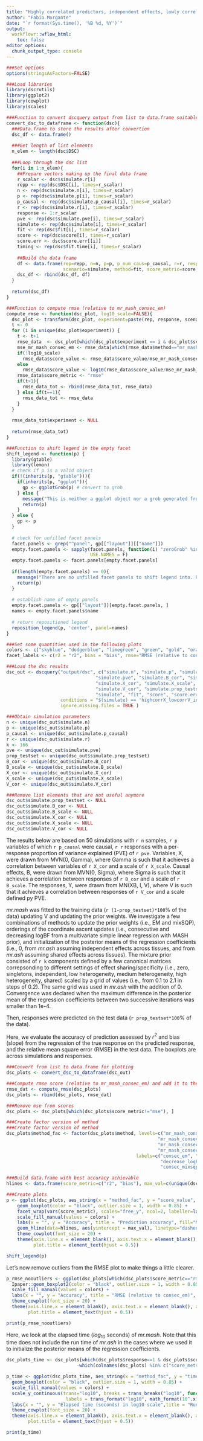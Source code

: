 ```yaml
---
title: "Highly correlated predictors, independent effects, lowly correlated residuals"
author: "Fabio Morgante"
date: "`r format(Sys.time(), '%B %d, %Y')`"
output: 
  workflowr::wflow_html:
    toc: false
editor_options:
  chunk_output_type: console
---
```


```r
###Set options
options(stringsAsFactors=FALSE)

###Load libraries
library(dscrutils)
library(ggplot2)
library(cowplot)
library(scales)

###Function to convert dscquery output from list to data.frame suitable for plotting
convert_dsc_to_dataframe <- function(dsc){
  ###Data.frame to store the results after convertion
  dsc_df <- data.frame()
  
  ###Get length of list elements 
  n_elem <- length(dsc$DSC)
  
  ###Loop through the dsc list
  for(i in 1:n_elem){
    ##Prepare vectors making up the final data frame
    r_scalar <- dsc$simulate.r[i]
    repp <- rep(dsc$DSC[i], times=r_scalar)
    n <- rep(dsc$simulate.n[i], times=r_scalar)
    p <- rep(dsc$simulate.p[i], times=r_scalar)
    p_causal <- rep(dsc$simulate.p_causal[i], times=r_scalar)
    r <- rep(dsc$simulate.r[i], times=r_scalar)
    response <- 1:r_scalar
    pve <- rep(dsc$simulate.pve[i], times=r_scalar)
    simulate <- rep(dsc$simulate[i], times=r_scalar)
    fit <- rep(dsc$fit[i], times=r_scalar)
    score <- rep(dsc$score[i], times=r_scalar)
    score.err <- dsc$score.err[[i]]
    timing <- rep(dsc$fit.time[i], times=r_scalar)
    
    ##Build the data frame
    df <- data.frame(rep=repp, n=n, p=p, p_num_caus=p_causal, r=r, response=response, pve=pve,  
                     scenario=simulate, method=fit, score_metric=score, score_value=score.err, time=timing)
    dsc_df <- rbind(dsc_df, df)
  }
  
  return(dsc_df)
}

###Function to compute rmse (relative to mr_mash_consec_em)
compute_rmse <- function(dsc_plot, log10_scale=FALSE){
  dsc_plot <- transform(dsc_plot, experiment=paste(rep, response, scenario, sep="-"))
  t <- 0
  for (i in unique(dsc_plot$experiment)) {
    t <- t+1
    rmse_data  <- dsc_plot[which(dsc_plot$experiment == i & dsc_plot$score_metric=="mse"), ]
    mse_mr_mash_consec_em <- rmse_data[which(rmse_data$method=="mr_mash_consec_em"), "score_value"]
    if(!log10_scale)
      rmse_data$score_value <- rmse_data$score_value/mse_mr_mash_consec_em
    else
      rmse_data$score_value <- log10(rmse_data$score_value/mse_mr_mash_consec_em)
    rmse_data$score_metric <- "rmse"
    if(t>1){
      rmse_data_tot <- rbind(rmse_data_tot, rmse_data)
    } else if(t==1){
      rmse_data_tot <- rmse_data
    }
  }
  
  rmse_data_tot$experiment <- NULL
  
  return(rmse_data_tot)
}

###Function to shift legend in the empty facet
shift_legend <- function(p) {
  library(gtable)
  library(lemon)
  # check if p is a valid object
  if(!(inherits(p, "gtable"))){
    if(inherits(p, "ggplot")){
      gp <- ggplotGrob(p) # convert to grob
    } else {
      message("This is neither a ggplot object nor a grob generated from ggplotGrob. Returning original plot.")
      return(p)
    }
  } else {
    gp <- p
  }
  
  # check for unfilled facet panels
  facet.panels <- grep("^panel", gp[["layout"]][["name"]])
  empty.facet.panels <- sapply(facet.panels, function(i) "zeroGrob" %in% class(gp[["grobs"]][[i]]), 
                               USE.NAMES = F)
  empty.facet.panels <- facet.panels[empty.facet.panels]
  
  if(length(empty.facet.panels) == 0){
    message("There are no unfilled facet panels to shift legend into. Returning original plot.")
    return(p)
  }
  
  # establish name of empty panels
  empty.facet.panels <- gp[["layout"]][empty.facet.panels, ]
  names <- empty.facet.panels$name
  
  # return repositioned legend
  reposition_legend(p, 'center', panel=names)
}

###Set some quantities used in the following plots
colors <- c("skyblue", "dodgerblue", "limegreen", "green", "gold", "orange", "red", "firebrick")
facet_labels <- c(r2 = "r2", bias = "bias", rmse="RMSE (relative to consec_em)")
```

```r
###Load the dsc results
dsc_out <- dscquery("output/dsc", c("simulate.n", "simulate.p", "simulate.p_causal", "simulate.r",   
                                 "simulate.pve", "simulate.B_cor", "simulate.B_scale",
                                 "simulate.X_cor", "simulate.X_scale",
                                 "simulate.V_cor", "simulate.prop_testset",
                                 "simulate", "fit", "score", "score.err", "fit.time"), 
                    conditions = "$(simulate) == 'highcorrX_lowcorrV_indepB'", verbose=FALSE,
                    ignore.missing.files = TRUE )

###Obtain simulation parameters
n <- unique(dsc_out$simulate.n)
p <- unique(dsc_out$simulate.p)
p_causal <- unique(dsc_out$simulate.p_causal)
r <- unique(dsc_out$simulate.r)
k <- 166
pve <- unique(dsc_out$simulate.pve)
prop_testset <- unique(dsc_out$simulate.prop_testset)
B_cor <- unique(dsc_out$simulate.B_cor)
B_scale <- unique(dsc_out$simulate.B_scale)
X_cor <- unique(dsc_out$simulate.X_cor)
X_scale <- unique(dsc_out$simulate.X_scale)
V_cor <- unique(dsc_out$simulate.V_cor)

###Remove list elements that are not useful anymore
dsc_out$simulate.prop_testset <- NULL
dsc_out$simulate.B_cor <- NULL
dsc_out$simulate.B_scale <- NULL
dsc_out$simulate.X_cor <- NULL
dsc_out$simulate.X_scale <- NULL
dsc_out$simulate.V_cor <- NULL
```

The results below are based on 50 simulations with `r n` samples, `r p` variables of which `r p_causal` were causal, `r r` responses with a per-response proportion of variance explained (PVE) of `r pve`. Variables, X, were drawn from MVN(0, Gamma), where Gamma is such that it achieves a correlation between variables of `r X_cor` and a scale of `r X_scale`. Causal effects, B, were drawn from MVN(0, Sigma), where Sigma is such that it achieves a correlation between responses of `r B_cor` and a scale of `r B_scale`. The responses, Y, were drawn from MN(XB, I, V), where V is such that it achieves a correlation between responses of `r V_cor` and a scale defined py PVE.

*mr.mash* was fitted to the training data (`r (1-prop_testset)*100`% of the data) updating V and updating the prior weights. We investigate a few combinations of methods to update the prior weights (i.e., EM and mixSQP), orderings of the coordinate ascent updates (i.e., consecutive and decreasing logBF from a multivariate simple linear regression with MASH prior), and initialization of the posterior means of the regression coefficients (i.e., 0, from *mr.ash* assuming independent effects across tissues, and from *mr.ash* assuming shared effects across tissues). The mixture prior consisted of `r k` components defined by a few canonical matrices correpsonding to different settings of effect sharing/specificity (i.e., zero, singletons, independent, low heterogeneity, medium heterogeneity, high heterogeneity, shared) scaled by a grid of values (i.e., from 0.1 to 2.1 in steps of 0.2). The same grid was used in *mr.ash* with the addition of 0. Convergence was declared when the maximum difference in the posterior mean of the regression coefficients between two successive iterations was smaller than 1e-4.

Then, responses were predicted on the test data (`r prop_testset*100`% of the data). 

Here, we evaluate the accuracy of prediction assessed by $r^2$ and bias (slope) from the regression of the true response on the predicted response, and the relative mean square error (RMSE) in the test data. The boxplots are across simulations and responses.

```r
###Convert from list to data.frame for plotting
dsc_plots <- convert_dsc_to_dataframe(dsc_out)

###Compute rmse score (relative to mr_mash_consec_em) and add it to the data
rmse_dat <- compute_rmse(dsc_plots)
dsc_plots <- rbind(dsc_plots, rmse_dat)

###Remove mse from scores
dsc_plots <- dsc_plots[which(dsc_plots$score_metric!="mse"), ]

###Create factor version of method
###Create factor version of method
dsc_plots$method_fac <- factor(dsc_plots$method, levels=c("mr_mash_consec_em", "mr_mash_consec_em_init_indep",
                                                        "mr_mash_consec_em_init_shared", "mr_mash_declogBF_em",
                                                        "mr_mash_consec_mixsqp", "mr_mash_consec_mixsqp_init_indep", 
                                                        "mr_mash_consec_mixsqp_init_shared", "mr_mash_declogBF_mixsqp"),
                                                labels=c("consec_em", "consec_em_mrash_indep", "consec_em_mrash_shared",
                                                         "decrease_logBF_em", "consec_mixsqp", "consec_mixsqp_mrash_indep", 
                                                         "consec_mixsqp_mrash_shared", "decrease_logBF_mixsqp"))

###Build data.frame with best accuracy achievable
hlines <- data.frame(score_metric=c("r2", "bias"), max_val=c(unique(dsc_plots$pve), 1))

###Create plots
p <- ggplot(dsc_plots, aes_string(x = "method_fac", y = "score_value", fill = "method_fac")) +
    geom_boxplot(color = "black", outlier.size = 1, width = 0.85) +
    facet_wrap(vars(score_metric), scales="free_y", ncol=2, labeller=labeller(score_metric=facet_labels)) +
    scale_fill_manual(values = colors) +
    labs(x = "", y = "Accuracy", title = "Prediction accuracy", fill="Method") +
    geom_hline(data=hlines, aes(yintercept = max_val), linetype="dashed", size=1) +
    theme_cowplot(font_size = 20) +
    theme(axis.line.x = element_blank(), axis.text.x = element_blank(), axis.ticks.x = element_blank(),
          plot.title = element_text(hjust = 0.5))

shift_legend(p)
```

Let's now remove outliers from the RMSE plot to make things a little clearer.

```r
p_rmse_nooutliers <- ggplot(dsc_plots[which(dsc_plots$score_metric=="rmse"), ], aes_string(x = "method_fac", y = "score_value", fill = "method_fac")) +
  Ipaper::geom_boxplot2(color = "black", outlier.size = 1, width = 0.85, width.errorbar = 0) +
  scale_fill_manual(values = colors) +
  labs(x = "", y = "Accuracy", title = "RMSE (relative to consec_em)", fill="Method") +
  theme_cowplot(font_size = 20) +
  theme(axis.line.x = element_blank(), axis.text.x = element_blank(), axis.ticks.x = element_blank(),
        plot.title = element_text(hjust = 0.5))

print(p_rmse_nooutliers)
```

Here, we look at the elapsed time ($log_{10}$ seconds) of *mr.mash*. Note that this time does not include the run time of *mr.ash* in the cases where we used it to initialize the posterior means of the regression coefficients.

```r
dsc_plots_time <- dsc_plots[which(dsc_plots$response==1 & dsc_plots$score_metric=="r2"), 
                          -which(colnames(dsc_plots) %in% c("score_metric", "score_value", "response"))]

p_time <- ggplot(dsc_plots_time, aes_string(x = "method_fac", y = "time", fill = "method_fac")) +
  geom_boxplot(color = "black", outlier.size = 1, width = 0.85) +
  scale_fill_manual(values = colors) +
  scale_y_continuous(trans="log10", breaks = trans_breaks("log10", function(x) 10^x),
                      labels = trans_format("log10", math_format(10^.x))) +
  labs(x = "", y = "Elapsed time (seconds) in log10 scale",title = "Run time", fill="Method") +
  theme_cowplot(font_size = 20) +
  theme(axis.line.x = element_blank(), axis.text.x = element_blank(), axis.ticks.x = element_blank(),
        plot.title = element_text(hjust = 0.5))

print(p_time)
```
